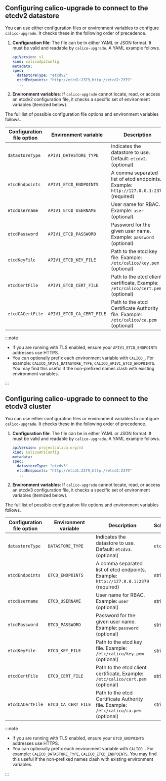 ## Configuring calico-upgrade to connect to the etcdv2 datastore

You can use either configuration files or environment variables to configure
`calico-upgrade`. It checks these in the following order of precedence.

1. **Configuration file**: The file can be in either YAML or JSON format. It
   must be valid and readable by `calico-upgrade`. A YAML example follows.

   ```yaml
   apiVersion: v1
   kind: calicoApiConfig
   metadata:
   spec:
     datastoreType: "etcdv2"
     etcdEndpoints: "http://etcd1:2379,http://etcd2:2379"
     ...
   ```

1. **Environment variables**: If `calico-upgrade` cannot locate, read, or access an
   etcdv2 configuration file, it checks a specific set of environment variables
   (itemized below).

The full list of possible configuration file options and environment variables follows.

| Configuration file option | Environment variable      | Description                                                                           | Schema   |
| ------------------------- | ------------------------- | ------------------------------------------------------------------------------------- | -------- |
| `datastoreType`           | `APIV1_DATASTORE_TYPE`    | Indicates the datastore to use. Default: `etcdv2`. (optional)                         | `etcdv2` |
| `etcdEndpoints`           | `APIV1_ETCD_ENDPOINTS`    | A comma separated list of etcd endpoints. Example: `http://127.0.0.1:2379` (required) | string   |
| `etcdUsername`            | `APIV1_ETCD_USERNAME`     | User name for RBAC. Example: `user` (optional)                                        | string   |
| `etcdPassword`            | `APIV1_ETCD_PASSWORD`     | Password for the given user name. Example: `password` (optional)                      | string   |
| `etcdKeyFile`             | `APIV1_ETCD_KEY_FILE`     | Path to the etcd key file. Example: `/etc/calico/key.pem` (optional)                  | string   |
| `etcdCertFile`            | `APIV1_ETCD_CERT_FILE`    | Path to the etcd client certificate, Example: `/etc/calico/cert.pem` (optional)       | string   |
| `etcdCACertFile`          | `APIV1_ETCD_CA_CERT_FILE` | Path to the etcd Certificate Authority file. Example: `/etc/calico/ca.pem` (optional) | string   |

:::note

- If you are running with TLS enabled, ensure your `APIV1_ETCD_ENDPOINTS` addresses
  use HTTPS.
- You can optionally prefix each environment variable with `CALICO_`. For example:
  `CALICO_APIV1_DATASTORE_TYPE`, `CALICO_APIV1_ETCD_ENDPOINTS`. You may find this
  useful if the non-prefixed names clash with existing environment variables.

:::

## Configuring calico-upgrade to connect to the etcdv3 cluster

You can use either configuration files or environment variables to configure
`calico-upgrade`. It checks these in the following order of precedence.

1. **Configuration file**: The file can be in either YAML or JSON format. It
   must be valid and readable by `calico-upgrade`. A YAML example follows.

   ```yaml
   apiVersion: projectcalico.org/v3
   kind: CalicoAPIConfig
   metadata:
   spec:
     datastoreType: "etcdv3"
     etcdEndpoints: "http://etcd1:2379,http://etcd2:2379"
     ...
   ```

1. **Environment variables**: If `calico-upgrade` cannot locate, read, or access an
   etcdv3 configuration file, it checks a specific set of environment variables
   (itemized below).

The full list of possible configuration file options and environment variables follows.

| Configuration file option | Environment variable | Description                                                                           | Schema   |
| ------------------------- | -------------------- | ------------------------------------------------------------------------------------- | -------- |
| `datastoreType`           | `DATASTORE_TYPE`     | Indicates the datastore to use. Default: `etcdv3`. (optional)                         | `etcdv3` |
| `etcdEndpoints`           | `ETCD_ENDPOINTS`     | A comma separated list of etcd endpoints. Example: `http://127.0.0.1:2379` (required) | string   |
| `etcdUsername`            | `ETCD_USERNAME`      | User name for RBAC. Example: `user` (optional)                                        | string   |
| `etcdPassword`            | `ETCD_PASSWORD`      | Password for the given user name. Example: `password` (optional)                      | string   |
| `etcdKeyFile`             | `ETCD_KEY_FILE`      | Path to the etcd key file. Example: `/etc/calico/key.pem` (optional)                  | string   |
| `etcdCertFile`            | `ETCD_CERT_FILE`     | Path to the etcd client certificate, Example: `/etc/calico/cert.pem` (optional)       | string   |
| `etcdCACertFile`          | `ETCD_CA_CERT_FILE`  | Path to the etcd Certificate Authority file. Example: `/etc/calico/ca.pem` (optional) | string   |

:::note

- If you are running with TLS enabled, ensure your `ETCD_ENDPOINTS` addresses
  use HTTPS.
- You can optionally prefix each environment variable with `CALICO_`. For example:
  `CALICO_DATASTORE_TYPE`, `CALICO_ETCD_ENDPOINTS`. You may find this
  useful if the non-prefixed names clash with existing environment variables.

:::
